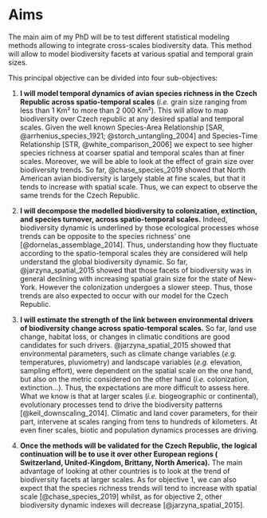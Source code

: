
# Aims {#aims}

The main aim of my PhD will be to test different statistical modeling methods allowing to integrate
cross-scales biodiversity data. This method will allow to model biodiversity facets at various spatial
and temporal grain sizes.

This principal objective can be divided into four sub-objectives:

1. **I will model temporal dynamics of avian species richness in the Czech Republic across spatio-temporal scales** (*i.e.* grain size ranging from less than 1 Km² to more than 2 000
Km²). This will allow to map biodiversity over Czech republic at any desired spatial and
temporal scales. Given the well known Species-Area Relationship [SAR, @arrhenius_species_1921; @storch_untangling_2004] and Species-Time Relationship [STR, @white_comparison_2006] we expect to
see higher species richness at coarser spatial and temporal scales than at finer scales.
Moreover, we will be able to look at the effect of grain size over biodiversity trends. So far,
@chase_species_2019 showed that North American avian biodiversity is largely stable at fine
scales, but that it tends to increase with spatial scale. Thus, we can expect to observe the same
trends for the Czech Republic.

2. **I will decompose the modelled biodiversity to colonization, extinction, and species turnover, across spatio-temporal scales.** Indeed, biodiversity dynamic is underlined by
those ecological processes whose trends can be opposite to the species richness' one [@dornelas_assemblage_2014]. Thus, understanding how they fluctuate according to the spatio-temporal scales
they are considered will help understand the global biodiversity dynamic. So far, @jarzyna_spatial_2015 showed that those facets of biodiversity was in general declining with increasing
spatial grain size for the state of New-York. However the colonization undergoes a slower
steep. Thus, those trends are also expected to occur with our model for the Czech Republic.

3. **I will estimate the strength of the link between environmental drivers of biodiversity change across spatio-temporal scales.** So far, land use change, habitat loss, or changes in
climatic conditions are good candidates for such drivers. @jarzyna_spatial_2015 showed that
environmental parameters, such as climate change variables (*e.g.* temperatures, pluviometry)
and landscape variables (*e.g.* elevation, sampling effort), were dependent on the spatial scale
on the one hand, but also on the metric considered on the other hand (*i.e.* colonization,
extinction...). Thus, the expectations are more difficult to assess here. What we know is that at
larger scales (*i.e.* biogeographic or continental), evolutionary processes tend to drive the
biodiversity patterns [@keil_downscaling_2014]. Climatic and land cover parameters, for their part,
intervene at scales ranging from tens to hundreds of kilometers. At even finer scales, biotic
and population dynamics processes are driving.

4. **Once the methods will be validated for the Czech Republic, the logical continuation will be to use it over other European regions (\textit{i.e.} Switzerland, United-Kingdom, Brittany, North America).** The main advantage of looking at other countries is to look at the trend of
biodiversity facets at larger scales. As for objective 1, we can also expect that the species
richness trends will tend to increase with spatial scale [@chase_species_2019] whilst, as for
objective 2, other biodiversity dynamic indexes will decrease [@jarzyna_spatial_2015].
